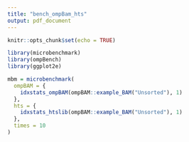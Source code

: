 ```yaml
---
title: "bench_ompBam_hts"
output: pdf_document
---
```


```r
knitr::opts_chunk$set(echo = TRUE)
```

```r
library(microbenchmark)
library(ompBench)
library(ggplot2e)
```

```r
mbm = microbenchmark(
  ompBAM = {
    idxstats_ompBAM(ompBAM::example_BAM("Unsorted"), 1)
  },
  hts = {
    idxstats_htslib(ompBAM::example_BAM("Unsorted"), 1)
  },
  times = 10
)
```
